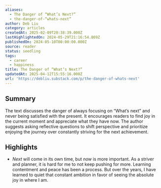 ```yaml
---
aliases:
  - The Danger of “What’s Next?”
  - the-danger-of-“whats-next”
author: Deb Liu
category: articles
createdAt: 2025-02-09T20:38:39.000Z
lastHighlightedOn: 2024-05-29T21:16:54.869Z
publishedOn: 2024-05-10T00:00:00.000Z
source: reader
status: seedling
tags:
  - career
  - happiness
title: The Danger of “What’s Next?”
updatedAt: 2025-04-12T15:55:16.000Z
url: 'https://debliu.substack.com/p/the-danger-of-whats-next'
---
```

## Summary

The text discusses the danger of always focusing on “What’s next” and never being satisfied with the present. It encourages readers to find joy in the current moment and appreciate what they have now. The author suggests asking reflective questions to shift perspective and prioritize enjoying the journey over constantly striving for the next achievement.

## Highlights

- _Next_ will come in its own time, but _now_ is more important. As a striver and planner, it is hard for me to not keep pushing for more. Learning contentment and peace has been a process. But over the years, I have learned to quiet that constant ambition in favor of seeing the absolute joy in where I am.
